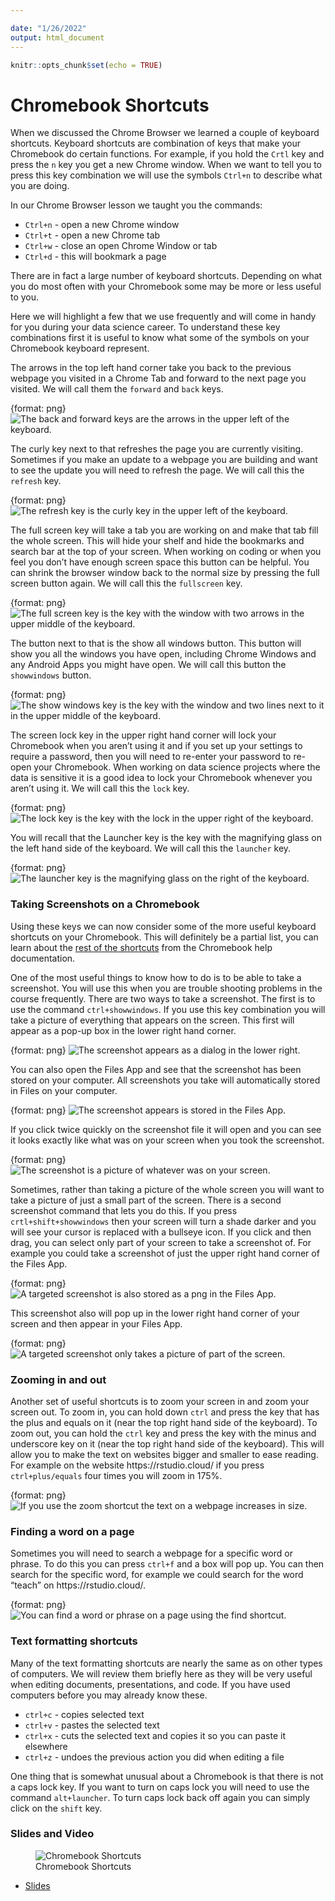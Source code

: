 ```yaml
---

date: "1/26/2022"
output: html_document
---
```


```r
knitr::opts_chunk$set(echo = TRUE)
```

# Chromebook Shortcuts

When we discussed the Chrome Browser we learned a couple of keyboard shortcuts. Keyboard shortcuts are combination of keys that make your Chromebook do certain functions. For example, if you hold the `Crtl` key and press the `n` key you get a new Chrome window. When we want to tell you to press this key combination we will use the symbols `Ctrl+n` to describe what you are doing.

In our Chrome Browser lesson we taught you the commands:

* `Ctrl+n` - open a new Chrome window
* `Ctrl+t` - open a new Chrome tab
* `Ctrl+w` - close an open Chrome Window or tab
* `Ctrl+d` - this will bookmark a page


There are in fact a large number of keyboard shortcuts. Depending on what you do most often with your Chromebook some may be more or less useful to you.


Here we will highlight a few that we use frequently and will come in handy for you during your data science career. To understand these key combinations first it is useful to know what some of the symbols on your Chromebook keyboard represent.

The arrows in the top left hand corner take you back to the previous webpage you visited in a Chrome Tab and forward to the next page you visited. We will call them the `forward` and `back` keys.

{format: png}
![The back and forward keys are the arrows in the upper left of the keyboard.](https://docs.google.com/presentation/d/1CuNUXwu9BukytMCmtJ5JrRHWF_7O8Me2pu-PN_Zu6uU/export/png?id=1CuNUXwu9BukytMCmtJ5JrRHWF_7O8Me2pu-PN_Zu6uU&pageid=g3a905bc20d_0_0)

The curly key next to that refreshes the page you are currently visiting. Sometimes if you make an update to a webpage you are building and want to see the update you will need to refresh the page. We will call this the `refresh` key.


{format: png}
![The refresh key is the curly key in the upper left of the keyboard.](https://docs.google.com/presentation/d/1CuNUXwu9BukytMCmtJ5JrRHWF_7O8Me2pu-PN_Zu6uU/export/png?id=1CuNUXwu9BukytMCmtJ5JrRHWF_7O8Me2pu-PN_Zu6uU&pageid=g3a905bc20d_0_85)

The full screen key will take a tab you are working on and make that tab fill the whole screen. This will hide your shelf and hide the bookmarks and search bar at the top of your screen. When working on coding or when you feel you don't have enough screen space this button can be helpful. You can shrink the browser window back to the normal size by pressing the full screen button again. We will call this the `fullscreen` key.

{format: png}
![The full screen key is the key with the window with two arrows in the upper middle of the keyboard.](https://docs.google.com/presentation/d/1CuNUXwu9BukytMCmtJ5JrRHWF_7O8Me2pu-PN_Zu6uU/export/png?id=1CuNUXwu9BukytMCmtJ5JrRHWF_7O8Me2pu-PN_Zu6uU&pageid=g3a905bc20d_0_93)

The button next to that is the show all windows button. This button will show you all the windows you have open, including Chrome Windows and any Android Apps you might have open. We will call this button the `showwindows` button.

{format: png}
![The show windows key is the key with the window and two lines next to it in the upper middle of the keyboard. ](https://docs.google.com/presentation/d/1CuNUXwu9BukytMCmtJ5JrRHWF_7O8Me2pu-PN_Zu6uU/export/png?id=1CuNUXwu9BukytMCmtJ5JrRHWF_7O8Me2pu-PN_Zu6uU&pageid=g3a905bc20d_0_101)

The screen lock key in the upper right hand corner will lock your Chromebook when you aren't using it and if you set up your settings to require a password, then you will need to re-enter your password to re-open your Chromebook. When working on data science projects where the data is sensitive it is a good idea to lock your Chromebook whenever you aren't using it. We will call this the `lock` key.

{format: png}
![The lock key is the key with the lock in the upper right of the keyboard. ](https://docs.google.com/presentation/d/1CuNUXwu9BukytMCmtJ5JrRHWF_7O8Me2pu-PN_Zu6uU/export/png?id=1CuNUXwu9BukytMCmtJ5JrRHWF_7O8Me2pu-PN_Zu6uU&pageid=g3a905bc20d_0_109)

You will recall that the Launcher key is the key with the magnifying glass on the left hand side of the keyboard. We will call this the `launcher` key.

{format: png}
![The launcher key is the magnifying glass on the right of the keyboard. ](https://docs.google.com/presentation/d/1CuNUXwu9BukytMCmtJ5JrRHWF_7O8Me2pu-PN_Zu6uU/export/png?id=1CuNUXwu9BukytMCmtJ5JrRHWF_7O8Me2pu-PN_Zu6uU&pageid=g3a905bc20d_0_124)


### Taking Screenshots on a Chromebook

Using these keys we can now consider some of the more useful keyboard shortcuts on your Chromebook. This will definitely be a partial list, you can learn about the [rest of the shortcuts](https://support.google.com/chromebook/answer/183101?hl=en) from the Chromebook help documentation.

One of the most useful things to know how to do is to be able to take a screenshot. You will use this when you are trouble shooting problems in the course frequently. There are two ways to take a screenshot. The first is to use the command `ctrl+showwindows`. If you use this key combination you will take a picture of everything that appears on the screen. This first will appear as a pop-up box in the lower right hand corner.


{format: png}
![The screenshot appears as a dialog in the lower right. ](https://docs.google.com/presentation/d/1CuNUXwu9BukytMCmtJ5JrRHWF_7O8Me2pu-PN_Zu6uU/export/png?id=1CuNUXwu9BukytMCmtJ5JrRHWF_7O8Me2pu-PN_Zu6uU&pageid=g3a905bc20d_0_80)


You can also open the Files App and see that the screenshot has been stored on your computer. All screenshots you take will automatically stored in Files on your computer.

{format: png}
![The screenshot appears is stored in the Files App. ](https://docs.google.com/presentation/d/1CuNUXwu9BukytMCmtJ5JrRHWF_7O8Me2pu-PN_Zu6uU/export/png?id=1CuNUXwu9BukytMCmtJ5JrRHWF_7O8Me2pu-PN_Zu6uU&pageid=g3a905bc20d_0_133)


If you click twice quickly on the screenshot file it will open and you can see it looks exactly like what was on your screen when you took the screenshot.


{format: png}
![The screenshot is a picture of whatever was on your screen. ](https://docs.google.com/presentation/d/1CuNUXwu9BukytMCmtJ5JrRHWF_7O8Me2pu-PN_Zu6uU/export/png?id=1CuNUXwu9BukytMCmtJ5JrRHWF_7O8Me2pu-PN_Zu6uU&pageid=g3a905bc20d_0_148)


Sometimes, rather than taking a picture of the whole screen you will want to take a picture of just a small part of the screen. There is a second screenshot command that lets you do this. If you press `crtl+shift+showwindows` then your screen will turn a shade darker and you will see your cursor is replaced with a bullseye icon. If you click and then drag, you can select only part of your screen to take a screenshot of. For example you could take a screenshot of just the upper right hand corner of the Files App.


{format: png}
![A targeted screenshot is also stored as a png in the Files App.](https://docs.google.com/presentation/d/1CuNUXwu9BukytMCmtJ5JrRHWF_7O8Me2pu-PN_Zu6uU/export/png?id=1CuNUXwu9BukytMCmtJ5JrRHWF_7O8Me2pu-PN_Zu6uU&pageid=g3a905bc20d_0_138)


This screenshot also will pop up in the lower right hand corner of your screen and then appear in your Files App.


{format: png}
![A targeted screenshot only takes a picture of part of the screen.](https://docs.google.com/presentation/d/1CuNUXwu9BukytMCmtJ5JrRHWF_7O8Me2pu-PN_Zu6uU/export/png?id=1CuNUXwu9BukytMCmtJ5JrRHWF_7O8Me2pu-PN_Zu6uU&pageid=g3a905bc20d_0_143)


### Zooming in and out


Another set of useful shortcuts is to zoom your screen in and zoom your screen out. To zoom in, you can hold down `ctrl` and press the key that has the plus and equals on it (near the top right hand side of the keyboard). To zoom out, you can hold the `ctrl` key and press the key with the minus and underscore key on it (near the top right hand side of the keyboard). This will allow you to make the text on websites bigger and smaller to ease reading. For example on the website https://rstudio.cloud/ if you press `ctrl+plus/equals` four times you will zoom in 175%.


{format: png}
![If you use the zoom shortcut the text on a webpage increases in size.](https://docs.google.com/presentation/d/1CuNUXwu9BukytMCmtJ5JrRHWF_7O8Me2pu-PN_Zu6uU/export/png?id=1CuNUXwu9BukytMCmtJ5JrRHWF_7O8Me2pu-PN_Zu6uU&pageid=g3a905bc20d_0_154)



### Finding a word on a page

Sometimes you will need to search a webpage for a specific word or phrase. To do this you can press `ctrl+f` and a box will pop up. You can then search for the specific word, for example we could search for the word "teach" on https://rstudio.cloud/.  


{format: png}
![You can find a word or phrase on a page using the find shortcut.](https://docs.google.com/presentation/d/1CuNUXwu9BukytMCmtJ5JrRHWF_7O8Me2pu-PN_Zu6uU/export/png?id=1CuNUXwu9BukytMCmtJ5JrRHWF_7O8Me2pu-PN_Zu6uU&pageid=g3a905bc20d_0_159)


### Text formatting shortcuts


Many of the text formatting shortcuts are nearly the same as on other types of computers. We will review them briefly here as they will be very useful when editing documents, presentations, and code. If you have used computers before you may already know these.


* `ctrl+c` - copies selected text
* `ctrl+v` - pastes the selected text
* `ctrl+x` - cuts the selected text and copies it so you can paste it elsewhere
* `ctrl+z` - undoes the previous action you did when editing a file

One thing that is somewhat unusual about a Chromebook is that there is not a caps lock key. If you want to turn on caps lock you will need to use the command `alt+launcher`. To turn caps lock back off again you can simply click on the `shift` key.



### Slides and Video

![Chromebook Shortcuts](https://www.youtube.com/watch?v=PTuBxc1h0AE)

* [Slides](https://docs.google.com/presentation/d/1CuNUXwu9BukytMCmtJ5JrRHWF_7O8Me2pu-PN_Zu6uU/edit?usp=sharing)
